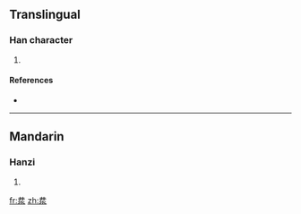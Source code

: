 ==Translingual==

===Han character===
{{Han char|rn=85|rad=水|as=04|sn=7|four=|canj=廿廿水 (TTE)}}

# {{defn|Han|sort=水04}}

====References====
* {{Han ref|kx=0607.140|dkj=17156|dj=1001.010|hdz=31556.050|uh=6C6C|ud=27756}}

----

==Mandarin==

===Hanzi===
{{cmn-hanzi|pin=[[jǐng]] ([[jing3]])|wg=ching<sup>3</sup>}}

# {{defn|Mandarin|sort=水04}}

[[fr:汬]]
[[zh:汬]]